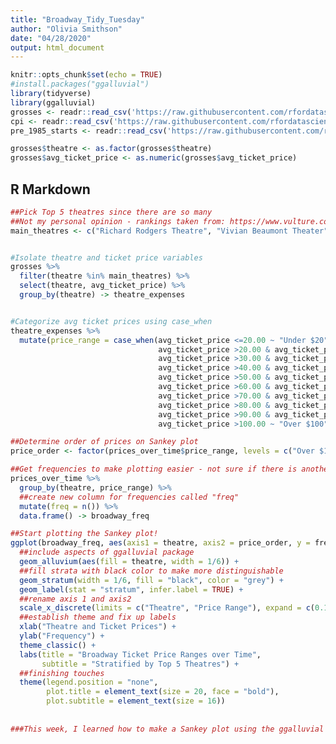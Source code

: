 ---
title: "Broadway_Tidy_Tuesday"
author: "Olivia Smithson"
date: "04/28/2020"
output: html_document
---

```{r setup, include=FALSE}
knitr::opts_chunk$set(echo = TRUE)
#install.packages("ggalluvial")
library(tidyverse)
library(ggalluvial)
grosses <- readr::read_csv('https://raw.githubusercontent.com/rfordatascience/tidytuesday/master/data/2020/2020-04-28/grosses.csv', guess_max = 40000)
cpi <- readr::read_csv('https://raw.githubusercontent.com/rfordatascience/tidytuesday/master/data/2020/2020-04-28/cpi.csv')
pre_1985_starts <- readr::read_csv('https://raw.githubusercontent.com/rfordatascience/tidytuesday/master/data/2020/2020-04-28/pre-1985-starts.csv')

grosses$theatre <- as.factor(grosses$theatre)
grosses$avg_ticket_price <- as.numeric(grosses$avg_ticket_price)
```

## R Markdown
```{r, fig.width=8, fig.height=9, collapse=TRUE}
##Pick Top 5 theatres since there are so many
##Not my personal opinion - rankings taken from: https://www.vulture.com/2018/06/nycs-41-broadway-theaters-ranked.html
main_theatres <- c("Richard Rodgers Theatre", "Vivian Beaumont Theater", "Music Box Theatre", "Studio 54", "Lyric Theatre")


#Isolate theatre and ticket price variables
grosses %>%
  filter(theatre %in% main_theatres) %>%
  select(theatre, avg_ticket_price) %>%
  group_by(theatre) -> theatre_expenses


#Categorize avg ticket prices using case_when
theatre_expenses %>%
  mutate(price_range = case_when(avg_ticket_price <=20.00 ~ "Under $20",
                                 avg_ticket_price >20.00 & avg_ticket_price <=30.00 ~ "$20-$30",
                                 avg_ticket_price >30.00 & avg_ticket_price <=40.00 ~ "$30-$40",
                                 avg_ticket_price >40.00 & avg_ticket_price <=50.00 ~ "$40-$50",
                                 avg_ticket_price >50.00 & avg_ticket_price <=60.00 ~ "$50-$60",
                                 avg_ticket_price >60.00 & avg_ticket_price <=70.00 ~ "$60-$70",
                                 avg_ticket_price >70.00 & avg_ticket_price <=80.00 ~ "$70-$80",
                                 avg_ticket_price >80.00 & avg_ticket_price <=90.00 ~ "$80-$90",
                                 avg_ticket_price >90.00 & avg_ticket_price <=100.00 ~ "$90-$100",
                                 avg_ticket_price >100.00 ~ "Over $100")) -> prices_over_time

##Determine order of prices on Sankey plot
price_order <- factor(prices_over_time$price_range, levels = c("Over $100", "$90-$100", "$80-$90", "$70-$80", "$60-$70", "$50-$60", "$40-$50", "$30-$40", "$20-$30", "Under $20"))

##Get frequencies to make plotting easier - not sure if there is another way to do it without frequency considering there are two variables on the x axis?
prices_over_time %>%
  group_by(theatre, price_range) %>%
  ##create new column for frequencies called "freq"
  mutate(freq = n()) %>%
  data.frame() -> broadway_freq

##Start plotting the Sankey plot!
ggplot(broadway_freq, aes(axis1 = theatre, axis2 = price_order, y = freq)) +
  ##include aspects of ggalluvial package 
  geom_alluvium(aes(fill = theatre, width = 1/6)) +
  ##fill strata with black color to make more distinguishable
  geom_stratum(width = 1/6, fill = "black", color = "grey") +
  geom_label(stat = "stratum", infer.label = TRUE) +
  ##rename axis 1 and axis2
  scale_x_discrete(limits = c("Theatre", "Price Range"), expand = c(0.1, 0.1)) +
  ##establish theme and fix up labels
  xlab("Theatre and Ticket Prices") +
  ylab("Frequency") +
  theme_classic() +
  labs(title = "Broadway Ticket Price Ranges over Time",
       subtitle = "Stratified by Top 5 Theatres") +
  ##finishing touches
  theme(legend.position = "none",
        plot.title = element_text(size = 20, face = "bold"),
        plot.subtitle = element_text(size = 16))
  
  
###This week, I learned how to make a Sankey plot using the ggalluvial package. It certainly has room for improvement, but I think it conveys the wide variety of prices certain Broadway theatres have sold tickets for over time. One thing I would like to explore in the future is how to get rid of the spaces in between each flow line. It took a long time for the Rmd file to knit each time, so it was hard for me to change one thing and examine its output after a while.###


```
